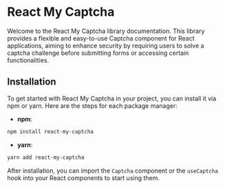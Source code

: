 
<Meta title="React My Captcha" docsOnly />

# React My Captcha

Welcome to the React My Captcha library documentation. This library provides a flexible and easy-to-use Captcha component for React applications, aiming to enhance security by requiring users to solve a captcha challenge before submitting forms or accessing certain functionalities.

## Installation

To get started with React My Captcha in your project, you can install it via npm or yarn. Here are the steps for each package manager:

-   **npm**:

```bash
npm install react-my-captcha
```

-   **yarn**:

```bash
yarn add react-my-captcha
```

After installation, you can import the `Captcha` component or the `useCaptcha` hook into your React components to start using them.
